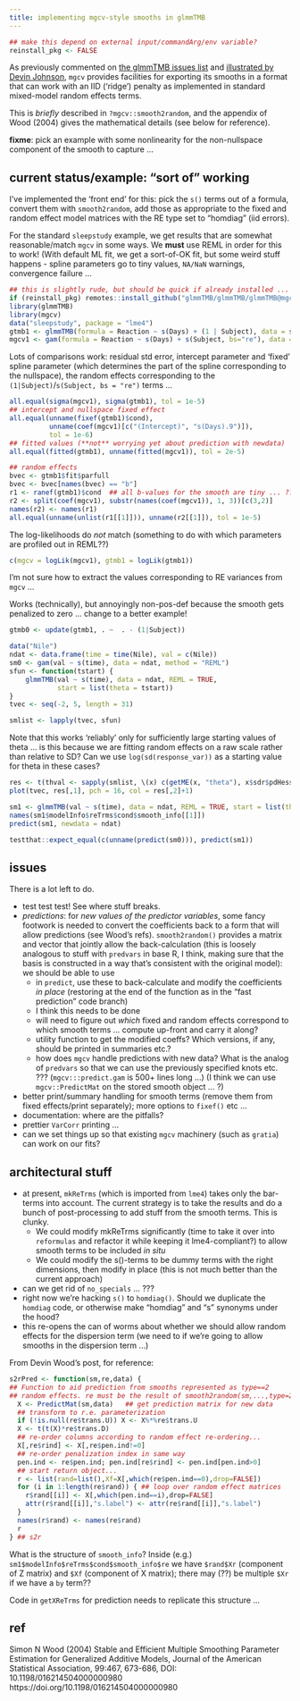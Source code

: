 ```yaml
---
title: implementing mgcv-style smooths in glmmTMB
---
```



```r
## make this depend on external input/commandArg/env variable?
reinstall_pkg <- FALSE
```

As previously commented on [the glmmTMB issues list](https://github.com/glmmTMB/glmmTMB/issues/704) and [illustrated by Devin Johnson](https://gist.github.com/dsjohnson/9d66aa47557ad56438aaf75dd25910ea), `mgcv` provides facilities for exporting its smooths in a format that can work with an IID ('ridge') penalty as implemented in standard mixed-model random effects terms.

This is *briefly* described in `?mgcv::smooth2random`, and the appendix of Wood (2004) gives the mathematical details (see below for reference).

**fixme**: pick an example with some nonlinearity for the non-nullspace component of the smooth to capture ...

## current status/example: "sort of" working

I've implemented the 'front end' for this: pick the `s()` terms out of a formula, convert them with `smooth2random`, add those as appropriate to the fixed and random effect model matrices with the RE type set to "homdiag" (iid errors).

For the standard `sleepstudy` example, we get results that are somewhat reasonable/match `mgcv` in some ways. We **must** use REML in order for this to work! (With default ML fit, we get a sort-of-OK fit, but some weird stuff happens - spline parameters go to tiny values, `NA/NaN` warnings, convergence failure ...

```r
## this is slightly rude, but should be quick if already installed ...
if (reinstall_pkg) remotes::install_github("glmmTMB/glmmTMB/glmmTMB@mgcv_smooths")
library(glmmTMB)
library(mgcv)
data("sleepstudy", package = "lme4")
gtmb1 <- glmmTMB(formula = Reaction ~ s(Days) + (1 | Subject), data = sleepstudy, REML = TRUE)
mgcv1 <- gam(formula = Reaction ~ s(Days) + s(Subject, bs="re"), data = sleepstudy)
```

Lots of comparisons work: residual std error, intercept parameter and 'fixed' spline parameter (which determines the part of the spline corresponding to the nullspace), the random effects corresponding to the `(1|Subject)`/`s(Subject, bs = "re")` terms ...

```r
all.equal(sigma(mgcv1), sigma(gtmb1), tol = 1e-5)
## intercept and nullspace fixed effect
all.equal(unname(fixef(gtmb1)$cond),
          unname(coef(mgcv1)[c("(Intercept)", "s(Days).9")]),
          tol = 1e-6)
## fitted values (**not** worrying yet about prediction with newdata)
all.equal(fitted(gtmb1), unname(fitted(mgcv1)), tol = 2e-5)

## random effects
bvec <- gtmb1$fit$parfull
bvec <- bvec[names(bvec) == "b"]
r1 <- ranef(gtmb1)$cond  ## all b-values for the smooth are tiny ... ??
r2 <- split(coef(mgcv1), substr(names(coef(mgcv1)), 1, 3))[c(3,2)]
names(r2) <- names(r1)
all.equal(unname(unlist(r1[[1]])), unname(r2[[1]]), tol = 1e-5)
```

The log-likelihoods do *not* match (something to do with which parameters are profiled out in REML??)

```r
c(mgcv = logLik(mgcv1), gtmb1 = logLik(gtmb1))
```

I'm not sure how to extract the values corresponding to RE variances from `mgcv` ...

Works (technically), but annoyingly non-pos-def because the smooth gets penalized to zero ... change to a better example!

```r
gtmb0 <- update(gtmb1, . ~  . - (1|Subject))
```

```r
data("Nile")
ndat <- data.frame(time = time(Nile), val = c(Nile))
sm0 <- gam(val ~ s(time), data = ndat, method = "REML")
sfun <- function(tstart) {
    glmmTMB(val ~ s(time), data = ndat, REML = TRUE,
            start = list(theta = tstart))
}
tvec <- seq(-2, 5, length = 31)
```

```r
smlist <- lapply(tvec, sfun)
```

Note that this works 'reliably' only for sufficiently large starting values of theta ...  is this because
we are fitting random effects on a raw scale rather than relative to SD?  Can we use `log(sd(response_var))` as a 
starting value for theta in these cases? 

```r
res <- t(thval <- sapply(smlist, \(x) c(getME(x, "theta"), x$sdr$pdHess)))
plot(tvec, res[,1], pch = 16, col = res[,2]+1)
```

```r
sm1 <- glmmTMB(val ~ s(time), data = ndat, REML = TRUE, start = list(theta = 5))
names(sm1$modelInfo$reTrms$cond$smooth_info[[1]])
predict(sm1, newdata = ndat)
```

```r
testthat::expect_equal(c(unname(predict(sm0))), predict(sm1))
```

## issues 

There is a lot left to do.

- test test test! See where stuff breaks.
- *predictions*: for *new values of the predictor variables*, some fancy footwork is needed to convert the coefficients back to a form that will allow predictions (see Wood's refs). `smooth2random()` provides a matrix and vector that jointly allow the back-calculation (this is loosely analogous to stuff with `predvars` in base R, I think, making sure that the basis is constructed in a way that's consistent with the original model): we should be able to use
	* in `predict`, use these to back-calculate and modify the coefficients *in place* (restoring at the end of the function as in the "fast prediction" code branch)
	* I think this needs to be done 
	* will need to figure out *which* fixed and random effects correspond to which smooth terms ... compute up-front and carry it along?
	* utility function to get the modified coeffs? Which versions, if any, should be printed in summaries etc.?
	* how does `mgcv` handle predictions with new data? What is the analog of `predvars` so that we can use the previously specified knots etc. ??? (`mgcv:::predict.gam` is 500+ lines long ...) (I think we can use `mgcv::PredictMat` on the stored smooth object ... ?)
* better print/summary handling for smooth terms (remove them from fixed effects/print separately); more options to `fixef()` etc ...
* documentation: where are the pitfalls?
* prettier `VarCorr` printing ... 
* can we set things up so that existing `mgcv` machinery (such as `gratia`) can work on our fits?

## architectural stuff

* at present, `mkReTrms` (which is imported from `lme4`) takes only the bar-terms into account. The current strategy is to take the results and do a bunch of post-processing to add stuff from the smooth terms.  This is clunky.
     * We could modify mkReTrms significantly (time to take it over into `reformulas` and refactor it while keeping it lme4-compliant?) to allow smooth terms to be included *in situ*
     * We could modify the s()-terms to be dummy terms with the right dimensions, then modify in place (this is not much better than the current approach)
* can we get rid of `no_specials` ... ??? 
* right now we're hacking `s()` to `homdiag()`. Should we duplicate the `homdiag` code, or otherwise make "homdiag" and "s" synonyms under the hood?
* this re-opens the can of worms about whether we should allow random effects for the dispersion term (we need to if we're going to allow smooths in the dispersion term ...)

From Devin Wood's post, for reference:

```r
s2rPred <- function(sm,re,data) {
## Function to aid prediction from smooths represented as type==2
## random effects. re must be the result of smooth2random(sm,...,type=2).
  X <- PredictMat(sm,data)   ## get prediction matrix for new data
  ## transform to r.e. parameterization
  if (!is.null(re$trans.U)) X <- X%*%re$trans.U
  X <- t(t(X)*re$trans.D)
  ## re-order columns according to random effect re-ordering...
  X[,re$rind] <- X[,re$pen.ind!=0] 
  ## re-order penalization index in same way  
  pen.ind <- re$pen.ind; pen.ind[re$rind] <- pen.ind[pen.ind>0]
  ## start return object...
  r <- list(rand=list(),Xf=X[,which(re$pen.ind==0),drop=FALSE])
  for (i in 1:length(re$rand)) { ## loop over random effect matrices
    r$rand[[i]] <- X[,which(pen.ind==i),drop=FALSE]
    attr(r$rand[[i]],"s.label") <- attr(re$rand[[i]],"s.label")
  }
  names(r$rand) <- names(re$rand)
  r
} ## s2r
```

What is the structure of `smooth_info`? Inside (e.g.) `sm1$modelInfo$reTrms$cond$smooth_info$re`
we have `$rand$Xr` (component of Z matrix) and `$Xf` (component of X matrix); there may (??) be multiple `$Xr` if we have a `by` term??

Code in `getXReTrms` for prediction needs to replicate this structure ...

## ref

Simon N Wood (2004) Stable and Efficient Multiple Smoothing Parameter Estimation for Generalized Additive Models, Journal of the American Statistical Association, 99:467, 673-686, DOI: 10.1198/016214504000000980 https://doi.org/10.1198/016214504000000980

